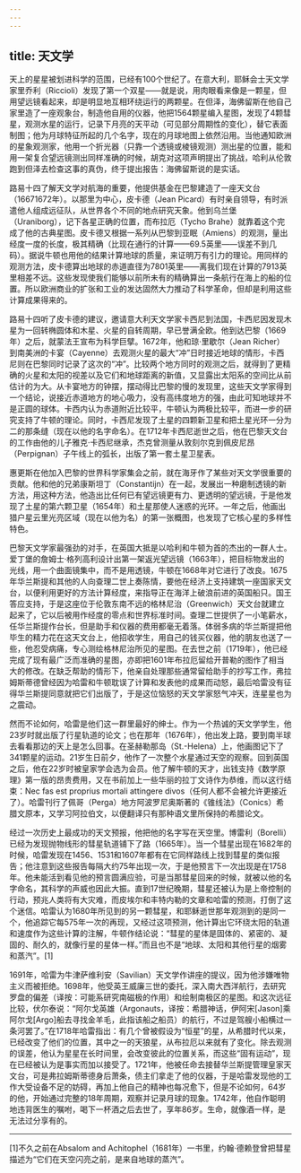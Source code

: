 ```yaml
---
---
---
```

title: 天文学
---




天上的星星被划进科学的范围，已经有100个世纪了。在意大利，耶稣会士天文学家里乔利（Riccioli）发现了第一个双星——就是说，用肉眼看来像是一颗星，但用望远镜看起来，却是明显地互相环绕运行的两颗星。在但泽，海佛留斯在他自己家里造了一座观象台，制造他自用的仪器，他把1564颗星编入星图，发现了4颗彗星，观测水星的运行，记录下月亮的天平动（可见部分周期性的变化），替它表面制图；他为月球特征所起的几个名字，现在的月球地图上依然沿用。当他通知欧洲的星象观测家，他用一个折光器（只靠一个透镜或棱镜观测）测出星的位置，能和用一架复合望远镜测出同样准确的时候，胡克对这项声明提出了挑战，哈利从伦敦跑到但泽去检查这事的真伪，终于提出报告：海佛留斯说的是实话。

路易十四了解天文学对航海的重要，他提供基金在巴黎建造了一座天文台（16671672年）。以那里为中心，皮卡德（Jean Picard）有时亲自领导，有时派遣他人组成远征队，从世界各个不同的地点研究天象。他到乌兰堡（Uraniborg），记下各星正确的位置，而布拉厄（Tycho Brahe）就靠着这个完成了他的古典星图。皮卡德又根据一系列从巴黎到亚眠（Amiens）的观测，量出经度一度的长度，极其精确（比现在通行的计算——69.5英里——误差不到几码）。据说牛顿也用他的结果计算地球的质量，来证明万有引力的理论。用同样的观测方法，皮卡德算出地球的赤道直径为7801英里——离我们现在计算的7913英里相差不远。这些发现使我们能够以前所未有的精确算出一条航行在海上的船的位置。所以欧洲商业的扩张和工业的发达固然大力推动了科学革命，但却是利用这些计算成果得来的。

路易十四听了皮卡德的建议，邀请意大利天文学家卡西尼到法国，卡西尼因发现木星为一回转椭圆体和木星、火星的自转周期，早已誉满全欧。他到达巴黎（1669年）之后，就蒙法王宣布为科学巨擘。1672年，他和琼·里歇尔（Jean Richer）到南美洲的卡宴（Cayenne）去观测火星的最大“冲”日时接近地球的情形，卡西尼则在巴黎同时记录了这次的“冲”。比较两个地方同时的观测之后，就得到了更精确的火星和太阳的视差以及它们和地球距离的新值，又显露出太阳系的空间比从前估计的为大。从卡宴地方的钟摆，摆动得比巴黎的慢的发现里，这些天文学家得到一个结论，说接近赤道地方的地心吸力，没有高纬度地方的强，由此可知地球并不是正圆的球体。卡西内认为赤道附近比较平，牛顿认为两极比较平，而进一步的研究支持了牛顿的理论。同时，卡西尼发现了土星的四颗新卫星和把土星光环一分为二的那条缝（现在以他的名字命名）。在1712年卡西尼逝世之后，他在巴黎天文台的工作由他的儿子雅克·卡西尼继承，杰克曾测量从敦刻尔克到佩皮尼昂（Perpignan）子午线上的弧长，出版了第一套土星卫星表。

惠更斯在他加入巴黎的世界科学家集会之前，就在海牙作了某些对天文学很重要的贡献。他和他的兄弟康斯坦丁（Constantijn）在一起，发展出一种磨制透镜的新方法，用这种方法，他造出比任何已有望远镜更有力、更透明的望远镜，于是他发现了土星的第六颗卫星（1654年）和土星那使人迷惑的光环。一年之后，他画出猎户星云里光亮区域（现在以他为名）的第一张概图，也发现了它核心星的多样性特色。

巴黎天文学家最强劲的对手，在英国大抵是以哈利和牛顿为首的杰出的一群人士。爱丁堡的詹姆士·格列高利设计出第一架返光望远镜（1663年），把目标物发出的光线，用一个曲面镜集中，而不是用透镜，牛顿在1668年对它进行了改良。1675年华兰斯提和其他的人向查理二世上奏陈情，要他在经济上支持建筑一座国家天文台，以便利用更好的方法计算经度，来指导正在海洋上破浪前进的英国船只。国王答应支持，于是这座位于伦敦东南不远的格林尼治（Greenwich）天文台就建立起来了，它以后被用作经度的零点和世界标准时间。查理二世提供了一小笔薪水，任华兰斯提作台长，但是助手和仪器的费用都毫无着落。体弱多病的华兰斯提把他毕生的精力花在这天文台上，他招收学生，用自己的钱买仪器，他的朋友也送了一些，他忍受病痛，专心测绘格林尼治所见的星图。在去世之前（1719年），他已经完成了现有最广泛而准确的星图，亦即把1601年布拉厄留给开普勒的图作了相当大的修改。在缺乏帮助的情形下，他亲自处理那些通常留给助手的抄写工作，弗拉姆斯蒂德曾经因为哈雷和牛顿耽误了计算和发表他的成果而动怒，最后哈雷没有征得华兰斯提同意就把它们出版了，于是这位恼怒的天文学家怒气冲天，连星星也为之震动。

然而不论如何，哈雷是他们这一群里最好的绅士。作为一个热诚的天文学学生，他23岁时就出版了行星轨道的论文；也在那年（1676年），他出发上路，要到南半球去看看那边的天上是怎么回事。在圣赫勒那岛（St.-Helena）上，他画图记下了341颗星的运动。21岁生日前夕，他作了一次整个水星通过天空的观察。回到英国之后，他在22岁时被皇家学会选为会员。他了解牛顿的天才，出钱支持《数学原理》第一版的昂贵费用，又在书前加上一些华丽的拉丁文诗作为恭维，而以这行结束：Nec fas est proprius mortali attingere divos（任何人都不会被允许更接近了）。哈雷刊行了佩哥（Perga）地方阿波罗尼奥斯著的《锥线法》（Conics）希腊文原本，又学习阿拉伯文，以便翻译只有那种语文里所保持的希腊论文。

经过一次历史上最成功的天文预报，他把他的名字写在天空里。博雷利（Borelli）已经为发现抛物线形的彗星轨道铺下了路（1665年）。当一个彗星出现在1682年的时候，哈雷发现在1456、1531和1607年都有在它同样路线上找到彗星的类似报告；他注意到这些报告每隔大约75年出现一次，于是他预言下一次出现是在1758年。他未能活到看见他的预言圆满应验，可是当那彗星回来的时候，就被以他的名字命名，其科学的声威也因此大振。直到17世纪晚期，彗星还被认为是上帝控制的行动，预兆人类将有大灾难，而皮埃尔和丰特内勒的文章和哈雷的预测，打倒了这个迷信。哈雷认为1680年所见到的另一颗彗星，和耶稣逝世那年观测到的是同一个，他追踪它每575年一次的再现，又经过这项预测，他计算出它环绕太阳的轨道和速度作为这些计算的注解，牛顿作结论说：“彗星的星体是固体的、紧密的、凝固的、耐久的，就像行星的星体一样。”而且也不是“地球、太阳和其他行星的烟雾和蒸汽”。[1]

1691年，哈雷为牛津萨维利安（Savilian）天文学作讲座的提议，因为他涉嫌唯物主义而被拒绝。1698年，他受英王威廉三世的委托，深入南大西洋航行，去研究罗盘的偏差（译按：可能系研究南磁极的作用）和绘制南极区的星图。和这次远征比较，伏尔泰说：“阿尔戈英雄（Argonauts，译按：希腊神话，伊阿宋[Jason]乘阿尔戈[Argo]船去寻找金羊毛，此指该船之船员）的航行，不过是驾艘小船横过一条河罢了。”在1718年哈雷指出：有几个曾被假设为“恒星”的星，从希腊时代以来，已经改变了他们的位置，其中之一的天狼星，从布拉厄以来就有了变化。除去观测的误差，他认为星星在长时间里，会改变彼此的位置关系，而这些“固有运动”，现在已经被认为是事实而加以接受了。1721年，他被任命去接替华兰斯提管理皇家天文台，可是弗拉姆斯蒂德身后萧条，债主们拿走了他的仪器，于是哈雷发现他的工作大受设备不足的妨碍，再加上他自己的精神也每况愈下，但是不论如何，64岁的他，开始通过完整的18年周期，观察并记录月球的现象。1742年，他自作聪明地违背医生的嘱咐，喝下一杯酒之后去世了，享年86岁。生命，就像酒一样，是无法过分享有的。



* * *



[1]不久之前在Absalom and Achitophel（1681年）一书里，约翰·德赖登曾把彗星描述为“它们在天空闪亮之前，是来自地球的蒸汽”。